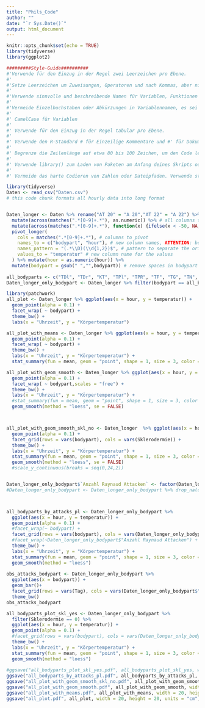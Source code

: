 ```yaml
---
title: "Phils_Code"
author: ""
date: "`r Sys.Date()`"
output: html_document
---
```


```r
knitr::opts_chunk$set(echo = TRUE)
library(tidyverse)
library(ggplot2)
```

```r
#########Style-Guide##########
#'Verwende für den Einzug in der Regel zwei Leerzeichen pro Ebene.
#'
#'Setze Leerzeichen um Zuweisungen, Operatoren und nach Kommas, aber nicht vor.
#'
#'Verwende sinnvolle und beschreibende Namen für Variablen, Funktionen und Objekte.
#'
#'Vermeide Einzelbuchstaben oder Abkürzungen in Variablennamen, es sei denn, sie sind allgemein verständlich.
#'
#' CamelCase für Variablen 
#' 
#' Verwende für den Einzug in der Regel tabular pro Ebene.
#' 
#' Verwende den R-Standard # für Einzeilige Kommentare und #' für Dokumentationskommentare.
#' 
#' Begrenze die Zeilenlänge auf etwa 80 bis 100 Zeichen, um den Code lesbar zu halten. Verwende Zeilenumbrüche, um lange Zeilen aufzuteilen.
#' 
#' Verwende library() zum Laden von Paketen am Anfang deines Skripts oder deiner Funktion.
#' 
#' Vermeide das harte Codieren von Zahlen oder Dateipfaden. Verwende stattdessen Variablen oder Konstanten.
```

```r
library(tidyverse)
Daten <- read_csv("Daten.csv")
# this code chunk formats all hourly data into long format


Daten_longer <- Daten %>% rename("AT 20" = "A 20","AT 22" = "A 22") %>% rename("Notizen" = ...163)%>% 
  mutate(across(matches(".*[0-9]+.*"), as.numeric)) %>% # all columns to numeric
  mutate(across(matches(".*[0-9]+.*"), function(x) {ifelse(x < -50, NA, x)})) %>% # all negative values to NA
  pivot_longer(
    cols = matches(".*[0-9]+.*"), # columns to pivot
    names_to = c("bodypart", "hour"), # new column names, ATTENTION: bodypart contains things like clothing etc.
    names_pattern = "(.*\\D)(\\d{1,2})$", # pattern to separate the original column names
    values_to = "temperatur" # new column name for the values
  ) %>% mutate(hour = as.numeric(hour)) %>%
  mutate(bodypart = gsub(" ","",bodypart)) # remove spaces in bodypart
  
all_bodyparts <- c("TDl", "TDr", "KT", "TPl", "TPR", "TF", "TG", "TN", "TZ")
Daten_longer_only_bodypart <- Daten_longer %>% filter(bodypart == all_bodyparts) # only bodypart
```


```r
library(patchwork)
all_plot <- Daten_longer %>% ggplot(aes(x = hour, y = temperatur)) +
  geom_point(alpha = 0.1) +
  facet_wrap( ~ bodypart) +
  theme_bw() +
  labs(x = "Uhrzeit", y = "Körpertemperatur")

all_plot_with_means <- Daten_longer %>% ggplot(aes(x = hour, y = temperatur)) +
  geom_point(alpha = 0.1) +
  facet_wrap( ~ bodypart) +
  theme_bw() +
  labs(x = "Uhrzeit", y = "Körpertemperatur") +
  stat_summary(fun = mean, geom = "point", shape = 1, size = 3, color = "red")

all_plot_with_geom_smooth <- Daten_longer %>% ggplot(aes(x = hour, y = temperatur,group = bodypart)) +
  geom_point(alpha = 0.1) +
  facet_wrap( ~ bodypart,scales = "free") +
  theme_bw() +
  labs(x = "Uhrzeit", y = "Körpertemperatur") +
  #stat_summary(fun = mean, geom = "point", shape = 1, size = 3, color = "red") +
  geom_smooth(method = "loess", se = FALSE)



all_plot_with_geom_smooth_skl_no <- Daten_longer  %>% ggplot(aes(x = hour, y = temperatur)) +
  geom_point(alpha = 0.1) +
  facet_grid(rows = vars(bodypart), cols = vars(Sklerodermie)) +
  theme_bw() +
  labs(x = "Uhrzeit", y = "Körpertemperatur") +
  stat_summary(fun = mean, geom = "point", shape = 1, size = 3, color = "red") +
  geom_smooth(method = "loess", se = FALSE) 
  #scale_y_continuous(breaks = seq(0,24,2))


Daten_longer_only_bodypart$`Anzahl Raynaud Attacken` <- factor(Daten_longer_only_bodypart$`Anzahl Raynaud Attacken`,levels = c(0,"<5","<10",">10",">15",">20")) 
#Daten_longer_only_bodypart <- Daten_longer_only_bodypart %>% drop_na(contains("Anzahl Raynaud"))



all_bodyparts_by_attacks_pl <- Daten_longer_only_bodypart %>%
  ggplot(aes(x = hour, y = temperatur)) +
  geom_point(alpha = 0.1) +
  #facet_wrap(~ bodypart) +
  facet_grid(rows = vars(bodypart), cols = vars(Daten_longer_only_bodypart$"Anzahl Raynaud Attacken")) +
  #facet_wrap(~Daten_longer_only_bodypart$"Anzahl Raynaud Attacken") +
  theme_bw() +
  labs(x = "Uhrzeit", y = "Körpertemperatur") +
  stat_summary(fun = mean, geom = "point", shape = 1, size = 3, color = "red") +
  geom_smooth(method = "loess") 
  
obs_attacks_bodypart <- Daten_longer_only_bodypart %>%
  ggplot(aes(x = bodypart)) +
  geom_bar()+
  facet_grid(rows = vars(Tag), cols = vars(Daten_longer_only_bodypart$"Anzahl Raynaud Attacken")) +
  theme_bw()
obs_attacks_bodypart

all_bodyparts_plot_skl_yes <- Daten_longer_only_bodypart %>%
  filter(Sklerodermie == 0) %>%
  ggplot(aes(x = hour, y = temperatur)) +
  geom_point(alpha = 0.1) +
  #facet_grid(rows = vars(bodypart), cols = vars(Daten_longer_only_bodypart$"Anzahl Raynaud Attacken")) +
  theme_bw() +
  labs(x = "Uhrzeit", y = "Körpertemperatur") +
  stat_summary(fun = mean, geom = "point", shape = 1, size = 3, color = "red") +
  geom_smooth(method = "loess")   
  
#ggsave("all_bodyparts_plot_skl_yes.pdf", all_bodyparts_plot_skl_yes, width = 20, height = 20, units = "cm")
ggsave("all_bodyparts_by_attacks_pl.pdf", all_bodyparts_by_attacks_pl, width = 20, height = 20, units = "cm")
ggsave("all_plot_with_geom_smooth_skl_no.pdf", all_plot_with_geom_smooth_skl_no, width = 20, height = 20, units = "cm")
ggsave("all_plot_with_geom_smooth.pdf", all_plot_with_geom_smooth, width = 20, height = 20, units = "cm")
ggsave("all_plot_with_means.pdf", all_plot_with_means, width = 20, height = 20, units = "cm")
ggsave("all_plot.pdf", all_plot, width = 20, height = 20, units = "cm")
```





